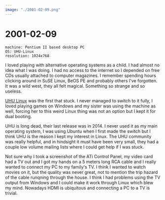 ```yaml
---
image: "./2001-02-09.png"
---
```



# 2001-02-09

```
machine: Pentium II based desktop PC
OS: UHU-Linux
resolution: 1024x768
```

I loved playing with alternative operating systems as a child. I had almost no
idea what I was doing. I had no access to the internet so I depended on free
CDs usually attached to computer magazines. I remember spending hours clicking
around in SuSE Linux, BeOS PE and probably others I've forgotten. It was a wild
west, they all felt magical. Something so strange and so useless.

[UHU Linux](https://distrowatch.com/table.php?distribution=uhu) was the first
that stuck. I never managed to switch to it fully, I loved playing games on
Windows and my sister was using the machine as well, forcing her to this weird
Linux thing was not an option but I kept it for dual booting.

UHU is long dead, their last release was in 2014. I never used it as my main
operating system, I was using Ubuntu when I first made the switch but I think
UHU is the reason I kept my interest in Linux. The UHU community was really
helpful, and in hindsight it must have been very small, they had a couple low
volume mailing lists where I could get help if I was stuck.

Not sure why I took a screenshot of the ATi Control Panel, my video card had a
TV out and I got my hands on a 5 meters long RCA cable and I really wanted to
connect my PC to my family's TV. I think I wanted to watch movies on it, but
the quality was never great, not to mention the trip hazard of the cable
runqning through the house. I think I had problems using the TV output from
Windows and I could make it work through Linux which blew my mind. Nowadays
HDMI is ubiquitous and connecting a PC to a TV is trivial.
